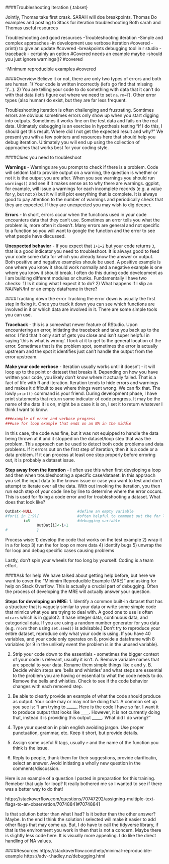 ####Troubleshooting Iteration {.tabset}

Jointly, Thomas take first crask. SARAH will doe breakpoints.
Thomas Do examples and posting to Stack for iteration troubleshooting
Both sarah and Thomas useful resources

Troubleshooting and good resources
-Troubleshooting iteration
  -Simple and complex approaches 
  -in development use verbose iteration   #covered
      -print() to give an update #covered
  -breakpoints debugging tool in r studio 
  -traceback - certainly an option    #Covered needs an example maybe
  -should you just ignore warnings()?  #covered
  
-Minimum reproducible examples #covered
  
  
####Overview
Believe it or not, there are only two types of errors and both are human. 1) Your code is written incorrectly (let's go find that missing ')'...). 2) You are telling your code to do something with data that it can't do with that data (let's figure out where we need to set ```na.rm=T```). Other error types (also human) do exist, but they are far less frequent.  

Troubleshooting iteration is often challenging and frustrating. Somtimes errors are obvious sometimes errors only show up when you start digging into outputs. Sometimes it works fine on the test data and fails on the real data. Ultimately debugging is an exercise in hypothesis testing "If I do this, I should get this result. Where did I not get the expected result and why?" We present you with a few pointers and resources here that should help you debug iteration. Ultimately you will end up using the collection of approaches that works best for your coding style. 

####Clues you need to troubleshoot

**Warnings** - Warnings are you prompt to check if there is a problem. Code will seldom fail to provide output on a warning, the question is whether or not it is the output you are after. When you see warnings you should run ```warnings()``` and see if it makes sense as to why there are warnings. ggplot, for example, will issue a warnings for each incomplete records (e.g. a value for y, but not x) but it will still plot everything that is complete. It is always good to pay attention to the number of warnings and periodically check that they are expected. If they are unexpected you may wish to dig deeper.

**Errors** - In short, errors occur when the functions used in your code encounters data that they can't use. Sometimes an error tells you what the problem is, more often it doesn't. Many errors are general and not specific to a function so you will want to google the function and the  error to see what people have discussed. 

**Unexpected behavior** - If you expect that ```1+1=2``` but your code returns ```3```, that is a good indicator you need to troubleshoot. It is always good to feed your code some data for which you already know the answer or output. Both positive and negative examples shoule be used. A positive example is one where you know it should work normally and a negative example is one where you know it should break. I often do this during code development as I am building different modules or chunks. Fundamentally I have two checks: 1) Is it doing what I expect it to do? 2) What happens if I slip an NA/NaN/Inf or an empty dataframe in there?

####Tracking down the error
Tracking the error down is usually the first step in fixing it. Once you track it down you can see which functions are involved in it or which data are involved in it. There are some simple tools you can use. 

**Traceback** - this is a somewhat newer feature of RStudio. Upon encountering an error, initiating the traceback and take you back up to the error. I find that it only sort of gets you close and isn't super helpful in saying 'this is what is wrong'. I look at it to get to the general location of the error. Sometimes that is the problem spot, sometimes the error is actually upstream and the spot it identifies just can't handle the output from the error upstream.

**Make your code verbose** - Iteration usually works until it doesn't - it will loop up to the point or dateset that breaks it. Depending on how you have written your code, you likely don't know where it actually failed. That is a fact of life with R and iteration. Iteration tends to hide errors and warnings and makes it difficult to see where things went wrong. We can fix that. The lowly ```print()``` command is your friend. During development phase, I have print statements that return some indicator of code progress. It may be the name of the data it is on, might be a case it is on, I set it to return whatever I think I want to know.

```r

###example of error and verbose progress
###use for loop example that ends on an NA in the middle
```

In this case, the code was fine, but it was not equipped to handle the data being thrown at it and it stopped on the dataset/loop step that was the problem. This approach can be used to detect both code problems and data problems. If it errors out on the first step of iteration, then it is a code or a data problem. If it can process at least one step properly before erroring out, it is probably a dataset issue.

**Step away from the iteration** - I often use this when first developing a loop and then when troubleshooting a specific case/dataset. In this appraoch you set the input data to the known issue or case you want to test and don't attempt to iterate over all the data. With out invoking the iteration, you then run each step of your code line by line to determine where the error occurs. This is used for fixing a code error and for troubleshooting a dataset. What does that look like?

```r
OutDat<-NULL                    #define an empty variable
#for(i in 1:9){                 #often helpful to comment out the for loop during debugging
        i=5                     #debugging variable
              OutDat[i]<-i+1    
#             } 
```
Process wise:
  1) develop the code that works on the test example
  2) wrap it in a for loop
  3) run the for loop on more data
  4) identify bugs
  5) unwrap the for loop and debug specific cases causing problems

Lastly, don't spin your wheels for too long by yourself. Coding is a team effort.

####Ask for help 
We have talked about getting help before, but here we want to cover the "Minimim Reproducible Example (MRE)" and asking for help on Stack Overflow. This is actually a crucial part of debugging. Often the process of developing the MRE will actually answer your question.

**Steps for developing an MRE**:
  1.  Identify a common built-in dataset that has a structure that is vaguely similar to your data or write some simple code that mimics what you are trying to deal with. A good one to use is often ```mtcars``` which is in ggplot2. It hase integer data, continuous data, and categorical data. If you are using a random number generator for you data (e.g. ```rnorm``` then using ```set.seed()``` is advisable.) Don't try to reproduce your entire dataset, reproduce only what your code is using. If you have 40 variables, and your code only operates on 8, provide a dataframe wtih 8 variables (or 9 in the unlikely event the problem is in the unused variable). 
  
  2.  Strip your code down to the essentials - sometimes the bigger context of your code is relevant, usually it isn't. 
    A.  Remove variable names that are special to your data. Rename them simple things like ```x``` and ```y```. 
    B.  Decide which steps are 'bells and whistles' and what steps are essential to the problem you are having or essential to what the code needs to do. Remove the bells and whistles. Check to see if the code behavior changes with each removed step. 
    
  3.  Be able to clearly provide an example of what the code should produce as output. Your code may or may not be doing that. A common set up you see is: "I am trying to _____. Here is the code I have so far. I want it to produce output that looks like ____. However, it is not currently doing that, instead it is providing this output _____. What did I do wrong?"
  
  4.  Type your question in plain english avoiding jargon. Use proper punctuation, grammar, etc. Keep it short, but provide details. 
  
  5.  Assign some useful R tags, usually ```r``` and the name of the function you think is the issue. 
  
  6.  Reply to people, thank them for their suggestions, provide clarificatin, select an answer. Avoid initiating a wholly new question in the comments/discussion.

Here is an example of a question I posted in preparation for this training. Remeber that ugly for loop? It really bothered me so I wanted to see if there was a better way to do that!

https://stackoverflow.com/questions/70747292/assigning-multiple-text-flags-to-an-observation/70748841#70748841

Is that solution better than what I had? Is it better than the other answer? Maybe. In the end I think the solution I selected will make it easier to add other flags that may come up. But, I do have to call the tidyverse library, if that is the environment you work in then that is not a concern. Maybe there is slightly less code here. It is visually more appealing. I do like the direct handling of NA values.  





  
####Resources
https://stackoverflow.com/help/minimal-reproducible-example
https://adv-r.hadley.nz/debugging.html
